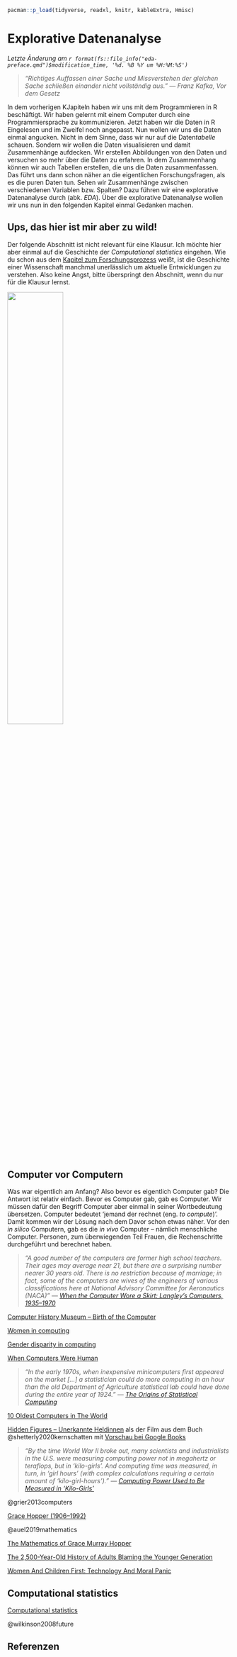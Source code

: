 ```r
pacman::p_load(tidyverse, readxl, knitr, kableExtra, Hmisc)
```

# Explorative Datenanalyse {#sec-eda-preface}

*Letzte Änderung am `r format(fs::file_info("eda-preface.qmd")$modification_time, '%d. %B %Y um %H:%M:%S')`*

> *"Richtiges Auffassen einer Sache und Missverstehen der gleichen Sache schließen einander nicht vollständig aus." --- Franz Kafka, Vor dem Gesetz*

In dem vorherigen KJapiteln haben wir uns mit dem Programmieren in R beschäftigt. Wir haben gelernt mit einem Computer durch eine Programmiersprache zu kommunizieren. Jetzt haben wir die Daten in R Eingelesen und im Zweifel noch angepasst. Nun wollen wir uns die Daten einmal angucken. Nicht in dem Sinne, dass wir nur auf die Daten*tabelle* schauen. Sondern wir wollen die Daten visualisieren und damit Zusammenhänge aufdecken. Wir erstellen Abbildungen von den Daten und versuchen so mehr über die Daten zu erfahren. In dem Zusammenhang können wir auch Tabellen erstellen, die uns die Daten zusammenfassen. Das führt uns dann schon näher an die eigentlichen Forschungsfragen, als es die puren Daten tun. Sehen wir Zusammenhänge zwischen verschiedenen Variablen bzw. Spalten? Dazu führen wir eine explorative Datenanalyse durch (abk. *EDA*). Über die explorative Datenanalyse wollen wir uns nun in den folgenden Kapitel einmal Gedanken machen.

::: callout-caution
## Ups, das hier ist mir aber zu wild!

Der folgende Abschnitt ist nicht relevant für eine Klausur. Ich möchte hier aber einmal auf die Geschichte der *Computational statistics* eingehen. Wie du schon aus dem [Kapitel zum Forschungsprozess](#sec-intro) weißt, ist die Geschichte einer Wissenschaft manchmal unerlässlich um aktuelle Entwicklungen zu verstehen. Also keine Angst, bitte überspringt den Abschnitt, wenn du nur für die Klausur lernst.
:::

![](images/caution.png){fig-align="center" width="50%"}

## Computer vor Computern

Was war eigentlich am Anfang? Also bevor es eigentlich Computer gab? Die Antwort ist relativ einfach. Bevor es Computer gab, gab es Computer. Wir müssen dafür den Begriff Computer aber einmal in seiner Wortbedeutung übersetzen. Computer bedeutet 'jemand der rechnet (eng. *to compute*)'. Damit kommen wir der Lösung nach dem Davor schon etwas näher. Vor den *in silico* Computern, gab es die *in vivo* Computer -- nämlich menschliche Computer. Personen, zum überwiegenden Teil Frauen, die Rechenschritte durchgeführt und berechnet haben.

> *"A good number of the computers are former high school teachers. Their ages may average near 21, but there are a surprising number nearer 30 years old. There is no restriction because of marriage; in fact, some of the computers are wives of the engineers of various classifications here at National Advisory Committee for Aeronautics (NACA)" --- [When the Computer Wore a Skirt: Langley's Computers, 1935--1970](https://www.nasa.gov/feature/when-the-computer-wore-a-skirt-langley-s-computers-1935-1970)*

[Computer History Museum -- Birth of the Computer](https://www.computerhistory.org/revolution/birth-of-the-computer/4/83)

[Women in computing](https://en.wikipedia.org/wiki/Women_in_computing)

[Gender disparity in computing](https://en.wikipedia.org/wiki/Gender_disparity_in_computing)

[When Computers Were Human](https://www.nasa.gov/feature/jpl/when-computers-were-human)

> *"In the early 1970s, when inexpensive minicomputers first appeared on the market \[...\] a statistician could do more computing in an hour than the old Department of Agriculture statistical lab could have done during the entire year of 1924." --- [The Origins of Statistical Computing](https://ww2.amstat.org/asa175/statcomputing.cfm)*

[10 Oldest Computers in The World](https://www.oldest.org/technology/computers/)

[Hidden Figures -- Unerkannte Heldinnen](https://de.wikipedia.org/wiki/Hidden_Figures_%E2%80%93_Unerkannte_Heldinnen) als der Film aus dem Buch @shetterly2020kernschatten mit [Vorschau bei Google Books](https://www.google.de/books/edition/Im_Kernschatten_des_Mondes_Die_unbekannt/HyKyDwAAQBAJ?hl=de&gbpv=0)

> *"By the time World War II broke out, many scientists and industrialists in the U.S. were measuring computing power not in megahertz or teraflops, but in 'kilo-girls'. And computing time was measured, in turn, in 'girl hours' (with complex calculations requiring a certain amount of 'kilo-girl-hours')." --- [Computing Power Used to Be Measured in 'Kilo-Girls'](https://www.theatlantic.com/technology/archive/2013/10/computing-power-used-to-be-measured-in-kilo-girls/280633/)*

@grier2013computers

[Grace Hopper (1906--1992)](https://de.wikipedia.org/wiki/Grace_Hopper)

@auel2019mathematics

[The Mathematics of Grace Murray Hopper](https://www.ams.org/journals/notices/201903/rnoti-p330.pdf)

[The 2,500-Year-Old History of Adults Blaming the Younger Generation](https://historyhustle.com/2500-years-of-people-complaining-about-the-younger-generation/)

[Women And Children First: Technology And Moral Panic](https://www.wsj.com/articles/BL-TEB-2814)

## Computational statistics

[Computational statistics](https://en.wikipedia.org/wiki/Computational_statistics)

@wilkinson2008future

## Referenzen {.unnumbered}
